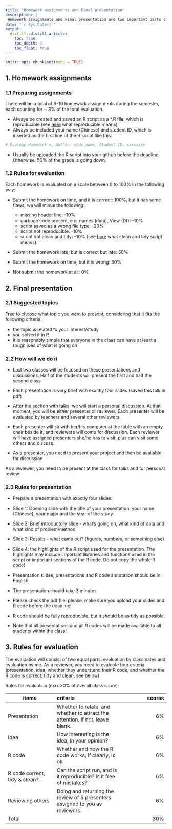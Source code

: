 ```yaml
---
title: "Homework assignments and Final presentation"
description: |
 Homework assignments and Final presentation are two important parts of the class, each of which will give you 30% of the overall credit if you finish them all and submit them on time!
date: "`r Sys.Date()`"
output:
  distill::distill_article:
    toc: true
    toc_depth: 3
    toc_float: true
---
```


```r
knitr::opts_chunk$set(echo = TRUE)
```

## 1. Homework assignments

### 1.1 Preparing assignments

There will be a total of 9-10 homework assignments during the semester, each counting for ~ 3% of the total evaluation.

- Always be created and saved an R script as a *.R file, which is reproducible (see [here](https://davidzeleny.net/wiki/doku.php/recol:reproducible_script) what reproducible means)
- Always be included your name (Chinese) and student ID, which is inserted as the first line of the R script like this:

```r
# Ecology Homework x, Author: your_name, Student ID: xxxxxxxx
```

- Usually be uploaded the R script into your github before the deadline. Otherwise, 50% of the grade is going down.

### 1.2 Rules for evaluation
Each homework is evaluated on a scale between 0 to 100% in the following way:

- Submit the homework on time, and it is correct: 100%, but it has some flaws, we will minus the following:

  - missing header line: -10%
  - garbage code present, e.g. names (data), View (Df): -10%
  - script saved as a wrong file type: -20%
  - script not reproducible: -10%
  - script not clean and tidy: -10% (see [here](https://davidzeleny.net/wiki/doku.php/recol:clean_and_tidy_script) what clean and tidy script means)

- Submit the homework late, but is correct but late: 50%

- Submit the homework on time, but it is wrong: 30% 

- Not submit the homework at all: 0%

## 2. Final presentation

### 2.1 Suggested topics

Free to choose what topic you want to present, considering that it fits the following criteria:

- the topic is related to your interest/study
- you solved it in R
- it is reasonably simple that everyone in the class can have at least a rough idea of what is going on

### 2.2 How will we do it

- Last two classes will be focused on these presentations and discussions. Half of the students will present the first and half the second class

- Each presentation is very brief with exactly four slides (saved this talk in pdf)

- After the section with talks, we will start a personal discussion. At that moment, you will be either presenter or reviewer. Each presenter will be evaluated by teachers and several other reviewers

- Each presenter will sit with her/his computer at the table with an empty chair beside it, and reviewers will come for discussion. Each reviewer will have assigned presenters she/he has to visit, plus can visit some others and discuss.

- As a presenter, you need to present your project and then be available for discussion

As a reviewer, you need to be present at the class for talks and for personal review

### 2.3 Rules for presentation

- Prepare a presentation with exactly four slides:

 - Slide 1: Opening slide with the title of your presentation, your name (Chinese), your major and the year of the study
 
  - Slide 2: Brief introductory slide - what's going on, what kind of data and what kind of problem/method
  
  - Slide 3: Results - what came out? (figures, numbers, or something else)
  
 - Slide 4: the highlights of the R script used for the presentation. The highlights may include important libraries and functions used in the script or important sections of the R code. Do not copy the whole R code!

- Presentation slides, presentations and R code annotation should be in English

- The presentation should take 3 minutes

- Please check the pdf file; please, make sure you upload your slides and R code before the deadline!

- R code should be fully reproducible, but it should be as tidy as possible.

- Note that all presentations and all R codes will be made available to all students within the class!

## 3. Rules for evaluation

The evaluation will consist of two equal parts: evaluation by classmates and evaluation by me. As a reviewer, you need to evaluate four criteria (presentation, idea, whether they understand their R code, and whether the R code is correct, tidy and clean, see below)

Rules for evaluation (max 30% of overall class score):

|  items           |            criteria     |     scores     |
|------------------|:------------------------|---------------:|
| Presentation  | Whether to relate, and whether to attract the attention. If not, leave blank.| 6% |
| Idea |    	How interesting is the idea, in your opinion?   |   6% |
| R code | Whether and how the R code works, if clearly, is ok |    6% |
| R code correct, tidy & clean? |Can the script run, and is it reproducible? Is it free of mistakes? |    6% |
| Reviewing others | Doing and returning the review of 5 presenters assigned to you as reviewers |    6% |
| Total | |    30% |
